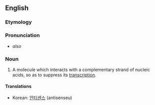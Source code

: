 ==English==
===Etymology===

{{prefix|anti|sense}}

===Pronunciation===

*{{IPA|æntaɪsɛns}} ''also'' {{IPAchar|æntisɛns}}

===Noun===
{{en-noun}}

#{{genetics}} A molecule which interacts with a complementary strand of nucleic acids, so as to suppress its [[transcription]].
====Translations====
{{trans-top|a molecule which suppresses transcription}}
*Korean: [[안티센스]] (antisenseu)
{{trans-bottom}}